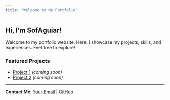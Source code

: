 ```yaml
---
title: "Welcome to My Portfolio"
---
```


## Hi, I'm SofAguiar!

Welcome to my portfolio website. Here, I showcase my projects, skills, and experiences. Feel free to explore!

### Featured Projects
- [Project 1](#) *(coming soon)*
- [Project 2](#) *(coming soon)*

---

**Contact Me**: [Your Email](mailto:youremail@example.com) | [GitHub](https://github.com/SofAguiar)
